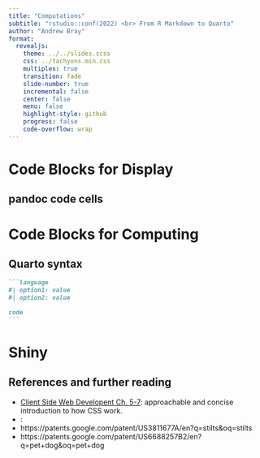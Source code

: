 ```yaml
---
title: "Computations"
subtitle: "rstudio::conf(2022) <br> From R Markdown to Quarto"
author: "Andrew Bray"
format:
  revealjs:
    theme: ../../slides.scss
    css: ../tachyons.min.css
    multiplex: true
    transition: fade
    slide-number: true
    incremental: false 
    center: false
    menu: false
    highlight-style: github
    progress: false
    code-overflow: wrap
---
```


# Code Blocks for Display

## pandoc code cells

# Code Blocks for Computing

## Quarto syntax

````markdown
```language
#| option1: value
#| option2: value

code
```
````

# Shiny




## References and further reading {.smaller}

- [Client Side Web Developent Ch. 5-7](https://info340.github.io/css.html): approachable and concise introduction to how CSS work.
- [](): 
- https://patents.google.com/patent/US3811677A/en?q=stilts&oq=stilts
- https://patents.google.com/patent/US6688257B2/en?q=pet+dog&oq=pet+dog
